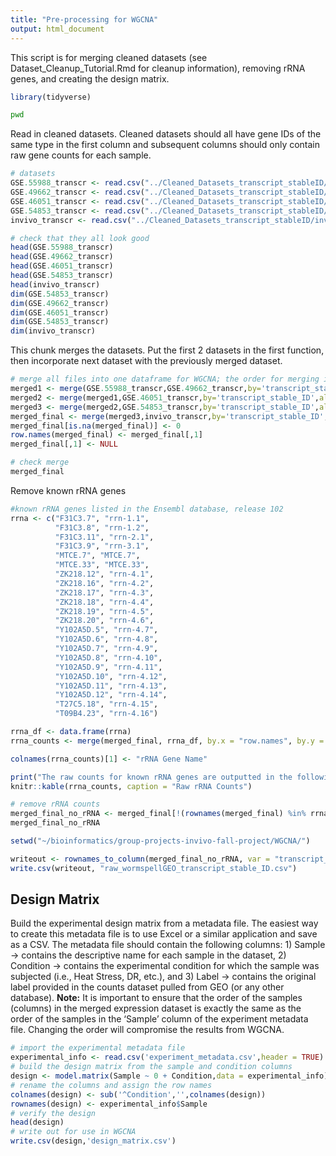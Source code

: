 ```yaml
---
title: "Pre-processing for WGCNA"
output: html_document
---
```


This script is for merging cleaned datasets (see Dataset_Cleanup_Tutorial.Rmd for cleanup information), removing rRNA genes, and creating the design matrix.

```r
library(tidyverse)
```

```bash
pwd
```

Read in cleaned datasets. Cleaned datasets should all have gene IDs of the same type in the first column and subsequent columns should only contain raw gene counts for each sample.
```r
# datasets
GSE.55988_transcr <- read.csv("../Cleaned_Datasets_transcript_stableID/GSE55988_cleaned_transcrID.csv")
GSE.49662_transcr <- read.csv("../Cleaned_Datasets_transcript_stableID/GSE49662_cleaned_transcrID.csv")
GSE.46051_transcr <- read.csv("../Cleaned_Datasets_transcript_stableID/GSE46051_cleaned_transcrID.csv")
GSE.54853_transcr <- read.csv("../Cleaned_Datasets_transcript_stableID/GSE54853_cleaned_transcrID.csv")
invivo_transcr <- read.csv("../Cleaned_Datasets_transcript_stableID/invivo_cleaned_transcrID.csv")

# check that they all look good
head(GSE.55988_transcr)
head(GSE.49662_transcr)
head(GSE.46051_transcr)
head(GSE.54853_transcr)
head(invivo_transcr)
dim(GSE.54853_transcr)
dim(GSE.49662_transcr)
dim(GSE.46051_transcr)
dim(GSE.54853_transcr)
dim(invivo_transcr)
```

This chunk merges the datasets. Put the first 2 datasets in the first function, then incorporate next dataset with the previously merged dataset.
```r
# merge all files into one dataframe for WGCNA; the order for merging is determined based on the order of the samples in the design matrix
merged1 <- merge(GSE.55988_transcr,GSE.49662_transcr,by='transcript_stable_ID',all=TRUE)
merged2 <- merge(merged1,GSE.46051_transcr,by='transcript_stable_ID',all=TRUE)
merged3 <- merge(merged2,GSE.54853_transcr,by='transcript_stable_ID',all=TRUE)
merged_final <- merge(merged3,invivo_transcr,by='transcript_stable_ID',all=TRUE)
merged_final[is.na(merged_final)] <- 0
row.names(merged_final) <- merged_final[,1]
merged_final[,1] <- NULL

# check merge
merged_final
```

Remove known rRNA genes
```r
#known rRNA genes listed in the Ensembl database, release 102
rrna <- c("F31C3.7", "rrn-1.1",
          "F31C3.8", "rrn-1.2",
          "F31C3.11", "rrn-2.1",
          "F31C3.9", "rrn-3.1",
          "MTCE.7", "MTCE.7",
          "MTCE.33", "MTCE.33",
          "ZK218.12", "rrn-4.1",
          "ZK218.16", "rrn-4.2",
          "ZK218.17", "rrn-4.3",
          "ZK218.18", "rrn-4.4",
          "ZK218.19", "rrn-4.5",
          "ZK218.20", "rrn-4.6",
          "Y102A5D.5", "rrn-4.7",
          "Y102A5D.6", "rrn-4.8",
          "Y102A5D.7", "rrn-4.9",
          "Y102A5D.8", "rrn-4.10",
          "Y102A5D.9", "rrn-4.11",
          "Y102A5D.10", "rrn-4.12",
          "Y102A5D.11", "rrn-4.13",
          "Y102A5D.12", "rrn-4.14",
          "T27C5.18", "rrn-4.15",
          "T09B4.23", "rrn-4.16")

rrna_df <- data.frame(rrna)
rrna_counts <- merge(merged_final, rrna_df, by.x = "row.names", by.y = "rrna")

colnames(rrna_counts)[1] <- "rRNA Gene Name"

print("The raw counts for known rRNA genes are outputted in the following table")
knitr::kable(rrna_counts, caption = "Raw rRNA Counts")

# remove rRNA counts
merged_final_no_rRNA <- merged_final[!(rownames(merged_final) %in% rrna),]
merged_final_no_rRNA
```

```r
setwd("~/bioinformatics/group-projects-invivo-fall-project/WGCNA/")

writeout <- rownames_to_column(merged_final_no_rRNA, var = "transcript_stable_ID")
write.csv(writeout, "raw_wormspellGEO_transcript_stable_ID.csv")
```

## Design Matrix

Build the experimental design matrix from a metadata file. The easiest way to create this metadata file
is to use Excel or a similar application and save as a CSV. The metadata file should contain the 
following columns: 1) Sample -> contains the descriptive name for each sample in the dataset, 2) 
Condition -> contains the experimental condition for which the sample was subjected (i.e., Heat Stress, 
DR, etc.), and 3) Label -> contains the original label provided in the counts dataset pulled from 
GEO (or any other database). **Note:** It is important to ensure that the order of the samples (columns) 
in the merged expression dataset is exactly the same as the order of the samples in the 'Sample' column 
of the experiment metadata file. Changing the order will compromise the results from WGCNA.
```r
# import the experimental metadata file
experimental_info <- read.csv('experiment_metadata.csv',header = TRUE)
# build the design matrix from the sample and condition columns
design <- model.matrix(Sample ~ 0 + Condition,data = experimental_info)
# rename the columns and assign the row names
colnames(design) <- sub('^Condition','',colnames(design))
rownames(design) <- experimental_info$Sample
# verify the design
head(design)
# write out for use in WGCNA
write.csv(design,'design_matrix.csv')
```







